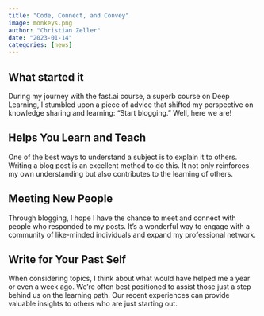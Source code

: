 ```yaml
---
title: "Code, Connect, and Convey"
image: monkeys.png
author: "Christian Zeller"
date: "2023-01-14"
categories: [news]
---
```


## What started it
During my journey with the fast.ai course, a superb course on Deep Learning, I stumbled upon a piece of advice that shifted my perspective on knowledge sharing and learning: "Start blogging." Well, here we are!

## Helps You Learn and Teach
One of the best ways to understand a subject is to explain it to others. Writing a blog post is an excellent method to do this. It not only reinforces my own understanding but also contributes to the learning of others.

## Meeting New People
Through blogging, I hope I have the chance to meet and connect with people who responded to my posts. It's a wonderful way to engage with a community of like-minded individuals and expand my professional network.

## Write for Your Past Self
When considering topics, I think about what would have helped me a year or even a week ago. We're often best positioned to assist those just a step behind us on the learning path. Our recent experiences can provide valuable insights to others who are just starting out.

